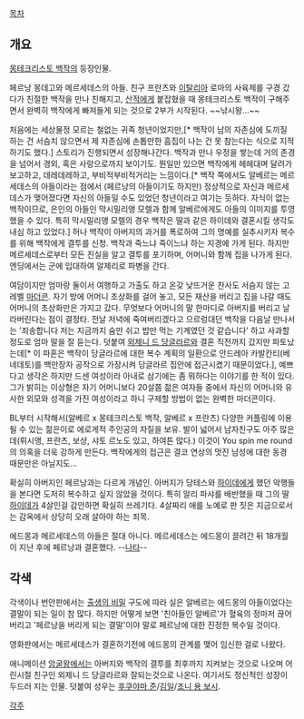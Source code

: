 [[목차]]
== 개요 ==
[[몽테크리스토 백작]]의 등장인물.

페르낭 몽데고와 메르세데스의 아들. 친구 프란츠와 [[이탈리아]] 로마의 사육제를 구경 갔다가 친절한 백작을 만나 친해지고, [[산적]]에게 붙잡혔을 때 몽테크리스토 백작이 구해주면서 완벽히 백작에게 빠져들게 되는 것으로 2부가 시작된다. ~~낚시왕...~~

처음에는 세상물정 모르는 철없는 귀족 청년이었지만,[* 백작이 남의 자존심에 도끼질 하는 건 서슴치 않으면서 제 자존심에 손톱만한 흠집이 나는 건 못 참는다는 식으로 지적하기도 했다.] 스토리가 진행되면서 성장해나간다. 백작과 만나 우정을 쌓는데 거의 존경을 넘어서 경외, 혹은 사랑으로까지 보이기도. 뭔일만 있으면 백작에게 헤헤대며 달려가 보고하고, 데레데레하고, 부비적부비적거리는 느낌이다.[* 백작 쪽에서도 알베르는 메르세데스의 아들이라는 점에서 (페르낭의 아들이기도 하지만) 정상적으로 자신과 메르세데스가 맺어졌다면 자신의 아들일 수도 있었던 청년이라고 여기는 듯하다. 자식이 없는 백작이므로, 은인의 아들인 막시밀리앵 모렐과 함께 알베르에게도 아들의 이미지를 투영했을 수 있다. 특히 막시밀리앵 모렐의 경우 백작은 딸과 같은 하이데와 결혼시킬 생각도 내심 하고 있었다.] 허나 백작이 아버지의 과거를 폭로하여 그의 명예를 실추시키자 복수를 위해 백작에게 결투를 신청. 백작과 죽느냐 죽이느냐 하는 지경에 가게 된다. 하지만 메르세데스로부터 모든 진실을 알고 결투를 포기하며, 어머니와 함께 집을 나가게 된다. 엔딩에서는 군에 입대하여 알제리로 파병을 간다.

여담이지만 엄마랑 둘이서 여행하고 가출도 하고 온갖 낮뜨거운 찬사도 서슴지 않는 고레벨 [[마더콘]]. 자기 방에 어머니 초상화를 걸어 놓고, 모든 재산을 버리고 집을 나갈 때도 어머니의 초상화만은 가지고 갔다. 무엇보다 어머니의 말 한마디로 아버지를 버리고 날라버린다는 점이 결정타. 전날 저녁에 죽여버리겠다고 으르렁대던 백작을 다음날 만나서는 '죄송합니다 저는 지금까지 숨만 쉬고 밥만 먹는 기계였던 것 같습니다' 하고 사과할 정도로 엄마 말을 잘 듣는다. 덧붙여 [[외제니 드 당글라르]]와 결혼 직전까지 갔지만 파토났는데[* 이 파혼은 백작이 당글라르에 대한 복수 계획의 일환으로 안드레아 카발칸티(베네데토)를 백만장자 공작으로 가장시켜 당글라르 집안에 접근시켰기 때문이었다.], 예쁘다고 생각은 하지만 드센 여성이라 아내로 삼기에는 좀 뭐하다는 이야기를 한 적이 있다. 그가 밝히는 이상형은 자기 어머니보다 20살쯤 젊은 여자들 중에서 자신의 어머니와 유사한 외모와 성격을 가진 여성이라고 하니 구제할 방법이 없는 완벽한 마더콘이다.

BL부터 시작해서(알베르 x 몽테크리스토 백작, 알베르 x 프란츠) 다양한 커플링에 이용될 수 있는 젊은이로 에로게적 주인공의 자질을 보유. 발이 넓어서 남자친구도 아주 많은데(뤼시앵, 프란츠, 보샹, 샤토 르노도 있고, 하여튼 많다.) 이것이 You spin me round의 의혹을 더욱 강하게 만든다. 백작에게의 접근은 결코 연상의 멋진 남성에 대한 동경 때문만은 아닐지도...

확실히 아버지인 페르낭과는 다르게 개념인. 아버지가 당테스와 [[하이데]]에게 했던 악행들을 본다면 도저히 복수하고 싶지 않았을 것이다. 특히 알리 파샤를 배반했을 때 그의 딸 [[하이데]]가 4살인걸 감안하면 확실히 쓰레기다. 4살짜리 애를 노예로 판 짓은 지금으로서는 감옥에서 상당히 오래 살아야 하는 죄목.

에드몽과 메르세데스의 아들은 절대 아니다. 메르세데스는 에드몽이 끌려간 뒤 18개월이 지난 후에 페르낭과 결혼했다. --[[나타]]--

== 각색 ==
각색이나 번안판에서는 [[출생의 비밀]] 구도에 따라 실은 알베르는 에드몽의 아들이었다는 결말이 되는 일이 참 많다. 하지만 어떻게 보면 '친아들인 알베르'가 혈육의 정마저 끊어버리고 '페르낭을 버리게 되는 결말'이야 말로 페르낭에 대한 진정한 복수일 것이다.

영화판에서는 메르세데스가 결혼하기전에 에드몽의 관계를 맺어 임신한 걸로 나왔다.

애니메이션 [[암굴왕]]에서는 아버지와 백작의 결투를 최후까지 지켜보는 것으로 나오며 어린시절 친구인 외제니 드 당글라르와 잘되는것으로 나온다. 여기서도 정신적인 성장이 두드러 지는 인물. 덧붙여 성우는 [[후쿠야마 준]]/[[김일]]/[[조니 용 보시]].

[[각주]]
